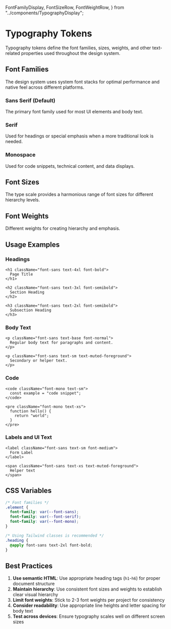   FontFamilyDisplay,
  FontSizeRow,
  FontWeightRow,
} from "../components/TypographyDisplay";

<Meta title="Design Tokens/Typography" />

# Typography Tokens

Typography tokens define the font families, sizes, weights, and other text-related properties used throughout the design system.

## Font Families

The design system uses system font stacks for optimal performance and native feel across different platforms.

### Sans Serif (Default)

The primary font family used for most UI elements and body text.

<FontFamilyDisplay
  name="Sans Serif"
  variable="--font-sans"
  tailwindClass="font-sans"
  stack='ui-sans-serif, system-ui, sans-serif, "Apple Color Emoji", "Segoe UI Emoji", "Segoe UI Symbol", "Noto Color Emoji"'
  className="font-sans"
/>

### Serif

Used for headings or special emphasis when a more traditional look is needed.

<FontFamilyDisplay
  name="Serif"
  variable="--font-serif"
  tailwindClass="font-serif"
  stack='ui-serif, Georgia, Cambria, "Times New Roman", Times, serif'
  className="font-serif"
/>

### Monospace

Used for code snippets, technical content, and data displays.

<FontFamilyDisplay
  name="Monospace"
  variable="--font-mono"
  tailwindClass="font-mono"
  stack='ui-monospace, SFMono-Regular, Menlo, Monaco, Consolas, "Liberation Mono", "Courier New", monospace'
  className="font-mono"
/>

## Font Sizes

The type scale provides a harmonious range of font sizes for different hierarchy levels.

<div className="my-8 space-y-4">
  <FontSizeRow size="xs" className="text-xs" value="0.75rem / 12px" />
  <FontSizeRow size="sm" className="text-sm" value="0.875rem / 14px" />
  <FontSizeRow size="base" className="text-base" value="1rem / 16px" />
  <FontSizeRow size="lg" className="text-lg" value="1.125rem / 18px" />
  <FontSizeRow size="xl" className="text-xl" value="1.25rem / 20px" />
  <FontSizeRow size="2xl" className="text-2xl" value="1.5rem / 24px" />
  <FontSizeRow size="3xl" className="text-3xl" value="1.875rem / 30px" />
  <FontSizeRow size="4xl" className="text-4xl" value="2.25rem / 36px" />
  <FontSizeRow size="5xl" className="text-5xl" value="3rem / 48px" />
  <FontSizeRow size="6xl" className="text-6xl" value="3.75rem / 60px" />
</div>

## Font Weights

Different weights for creating hierarchy and emphasis.

<div className="my-8 space-y-4">
  <FontWeightRow weight="Light" className="font-light" value="300" />
  <FontWeightRow weight="Normal" className="font-normal" value="400" />
  <FontWeightRow weight="Medium" className="font-medium" value="500" />
  <FontWeightRow weight="Semibold" className="font-semibold" value="600" />
  <FontWeightRow weight="Bold" className="font-bold" value="700" />
</div>

## Usage Examples

### Headings

```tsx
<h1 className="font-sans text-4xl font-bold">
  Page Title
</h1>

<h2 className="font-sans text-3xl font-semibold">
  Section Heading
</h2>

<h3 className="font-sans text-2xl font-semibold">
  Subsection Heading
</h3>
```

### Body Text

```tsx
<p className="font-sans text-base font-normal">
  Regular body text for paragraphs and content.
</p>

<p className="font-sans text-sm text-muted-foreground">
  Secondary or helper text.
</p>
```

### Code

```tsx
<code className="font-mono text-sm">
  const example = "code snippet";
</code>

<pre className="font-mono text-xs">
  function hello() {
    return "world";
  }
</pre>
```

### Labels and UI Text

```tsx
<label className="font-sans text-sm font-medium">
  Form Label
</label>

<span className="font-sans text-xs text-muted-foreground">
  Helper text
</span>
```

## CSS Variables

```css
/* Font families */
.element {
  font-family: var(--font-sans);
  font-family: var(--font-serif);
  font-family: var(--font-mono);
}

/* Using Tailwind classes is recommended */
.heading {
  @apply font-sans text-2xl font-bold;
}
```

## Best Practices

1. **Use semantic HTML**: Use appropriate heading tags (`h1`-`h6`) for proper document structure
2. **Maintain hierarchy**: Use consistent font sizes and weights to establish clear visual hierarchy
3. **Limit font weights**: Stick to 2-3 font weights per project for consistency
4. **Consider readability**: Use appropriate line heights and letter spacing for body text
5. **Test across devices**: Ensure typography scales well on different screen sizes

